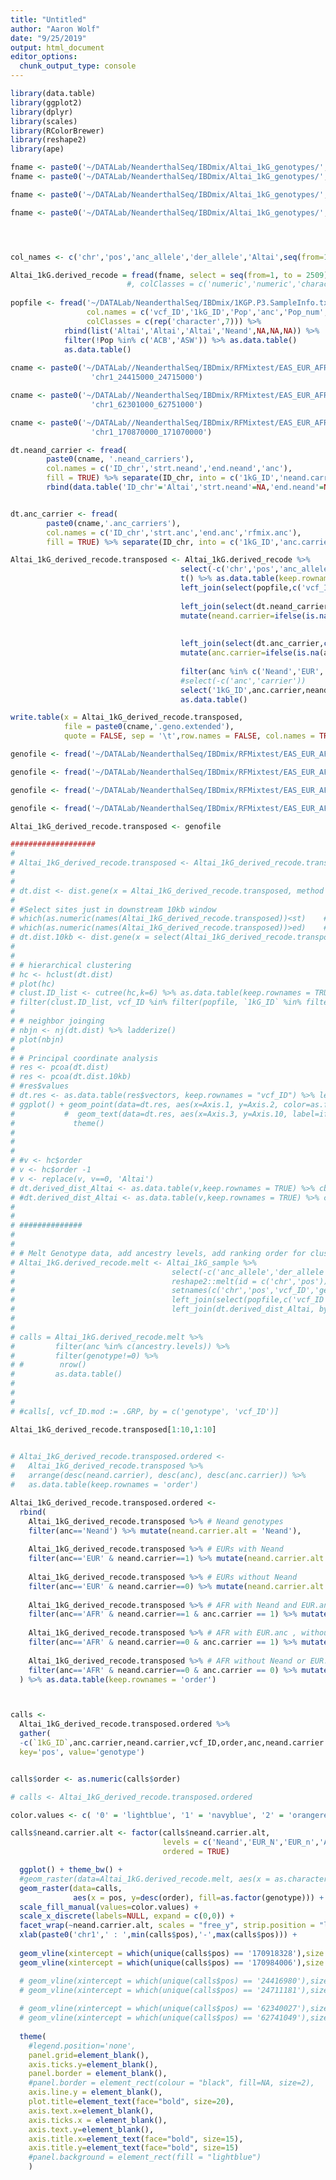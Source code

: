 ```yaml
---
title: "Untitled"
author: "Aaron Wolf"
date: "9/25/2019"
output: html_document
editor_options: 
  chunk_output_type: console
---
```


```r

library(data.table)
library(ggplot2)
library(dplyr)
library(scales)
library(RColorBrewer)
library(reshape2)
library(ape)

```


```r

fname <- paste0('~/DATALab/NeanderthalSeq/IBDmix/Altai_1kG_genotypes/','Altai_1KGP3_chr1_24415000_24715000.txt')
fname <- paste0('~/DATALab/NeanderthalSeq/IBDmix/Altai_1kG_genotypes/','Altai_1KGP3_chr1_24360000_24970000.txt')

fname <- paste0('~/DATALab/NeanderthalSeq/IBDmix/Altai_1kG_genotypes/','Altai_1KGP3_chr1_61248900_62875400.txt')

fname <- paste0('~/DATALab/NeanderthalSeq/IBDmix/Altai_1kG_genotypes/','Altai_1KGP3_chr1_170870000_171070000.txt')




col_names <- c('chr','pos','anc_allele','der_allele','Altai',seq(from=1,to = 2504, by = 1))

Altai_1kG.derived_recode = fread(fname, select = seq(from=1, to = 2509), fill=TRUE, col.names = col_names) 
                          #, colClasses = c('numeric','numeric','character','character',rep('numeric',times = 2505))
  
popfile <- fread('~/DATALab/NeanderthalSeq/IBDmix/1KGP.P3.SampleInfo.txt', 
                 col.names = c('vcf_ID','1kG_ID','Pop','anc','Pop_num','Gender','X_ID'), 
                 colClasses = c(rep('character',7))) %>%
            rbind(list('Altai','Altai','Altai','Neand',NA,NA,NA)) %>%
            filter(!Pop %in% c('ACB','ASW')) %>% as.data.table()
            as.data.table()
            
cname <- paste0('~/DATALab//NeanderthalSeq/IBDmix/RFMixtest/EAS_EUR_AFR/overlap_genotype_plots/',
                  'chr1_24415000_24715000')

cname <- paste0('~/DATALab//NeanderthalSeq/IBDmix/RFMixtest/EAS_EUR_AFR/overlap_genotype_plots/',
                  'chr1_62301000_62751000')

cname <- paste0('~/DATALab//NeanderthalSeq/IBDmix/RFMixtest/EAS_EUR_AFR/overlap_genotype_plots/',
                  'chr1_170870000_171070000')

dt.neand_carrier <- fread(
        paste0(cname, '.neand_carriers'),
        col.names = c('ID_chr','strt.neand','end.neand','anc'),
        fill = TRUE) %>% separate(ID_chr, into = c('1kG_ID','neand.carrier'), sep = '_', remove = FALSE) %>%
        rbind(data.table('ID_chr'='Altai','strt.neand'=NA,'end.neand'=NA,'anc'='Neand','1kG_ID'='Altai','neand.carrier'=1))


dt.anc_carrier <- fread(
        paste0(cname,'.anc_carriers'),
        col.names = c('ID_chr','strt.anc','end.anc','rfmix.anc'),
        fill = TRUE) %>% separate(ID_chr, into = c('1kG_ID','anc.carrier'), sep = '_', remove = FALSE)

```


```r

Altai_1kG_derived_recode.transposed <- Altai_1kG.derived_recode %>% 
                                      select(-c('chr','pos','anc_allele','der_allele')) %>%
                                      t() %>% as.data.table(keep.rownames = 'vcf_ID') %>% setnames(c('vcf_ID',Altai_1kG.derived_recode$pos)) %>%
                                      left_join(select(popfile,c('vcf_ID','1kG_ID','anc')),by=c('vcf_ID')) %>% 
  
                                      left_join(select(dt.neand_carrier,c('1kG_ID','neand.carrier')), by=c('1kG_ID')) %>%
                                      mutate(neand.carrier=ifelse(is.na(neand.carrier),0,1)) %>% 
  
  
                                      left_join(select(dt.anc_carrier,c('1kG_ID','anc.carrier')), by=c('1kG_ID')) %>%
                                      mutate(anc.carrier=ifelse(is.na(anc.carrier),0,1)) %>%
                        
                                      filter(anc %in% c('Neand','EUR','EAS','AFR')) %>%
                                      #select(-c('anc','carrier'))
                                      select('1kG_ID',anc.carrier,neand.carrier,everything()) %>%
                                      as.data.table()

write.table(x = Altai_1kG_derived_recode.transposed, 
            file = paste0(cname,'.geno.extended'), 
            quote = FALSE, sep = '\t',row.names = FALSE, col.names = TRUE)


```


```r

genofile <- fread('~/DATALab/NeanderthalSeq/IBDmix/RFMixtest/EAS_EUR_AFR/overlap_genotype_plots/chr1_24415000_24715000.geno')

genofile <- fread('~/DATALab/NeanderthalSeq/IBDmix/RFMixtest/EAS_EUR_AFR/overlap_genotype_plots/chr1_24415000_24715000.geno.extended')

genofile <- fread('~/DATALab/NeanderthalSeq/IBDmix/RFMixtest/EAS_EUR_AFR/overlap_genotype_plots/chr1_62301000_62751000.geno.extended')

genofile <- fread('~/DATALab/NeanderthalSeq/IBDmix/RFMixtest/EAS_EUR_AFR/overlap_genotype_plots/chr1_170870000_171070000.geno.extended')

Altai_1kG_derived_recode.transposed <- genofile

```

```r
###################
# 
# Altai_1kG_derived_recode.transposed <- Altai_1kG_derived_recode.transposed %>% as.data.frame(row.names = Altai_1kG_derived_recode.transposed$vcf_ID) %>% select(-vcf_ID)
# 
# 
# dt.dist <- dist.gene(x = Altai_1kG_derived_recode.transposed, method = "pairwise")
# 
# #Select sites just in downstream 10kb window
# which(as.numeric(names(Altai_1kG_derived_recode.transposed))<st)    # which sites lie in the downstream 10kb window
# which(as.numeric(names(Altai_1kG_derived_recode.transposed))>ed)    # which sites lie in the downstream 10kb window
# dt.dist.10kb <- dist.gene(x = select(Altai_1kG_derived_recode.transposed,1:295), method = "pairwise")  #select just these sites to calculate distance matrix
# 
# 
# # hierarchical clustering
# hc <- hclust(dt.dist)
# plot(hc)
# clust.ID_list <- cutree(hc,k=6) %>% as.data.table(keep.rownames = TRUE) %>% setnames(c('vcf_ID','class')) %>% filter(class==1) %>% select(vcf_ID)
# filter(clust.ID_list, vcf_ID %in% filter(popfile, `1kG_ID` %in% filter(calls, chr==c, start>=st, end<=ed)$ID)$vcf_ID)
# 
# # neighbor joinging
# nbjn <- nj(dt.dist) %>% ladderize()
# plot(nbjn)
# 
# # Principal coordinate analysis
# res <- pcoa(dt.dist)
# res <- pcoa(dt.dist.10kb)
# #res$values
# dt.res <- as.data.table(res$vectors, keep.rownames = "vcf_ID") %>% left_join(select(Altai_1kG_derived_recode.transposed, c(vcf_ID,anc,carrier)),by="vcf_ID")
# ggplot() + geom_point(data=dt.res, aes(x=Axis.1, y=Axis.2, color=as.factor(carrier), shape=as.factor(anc)),fill=NA, size=3) + 
#           #  geom_text(data=dt.res, aes(x=Axis.3, y=Axis.10, label=ifelse(vcf_ID=='Altai',vcf_ID,''))) +
#             theme()
# 
# 
# 
# #v <- hc$order
# v <- hc$order -1
# v <- replace(v, v==0, 'Altai')
# dt.derived_dist_Altai <- as.data.table(v,keep.rownames = TRUE) %>% cbind(seq(1,length(v),1)) %>% setnames(c('vcf_ID','rank_num'))
# #dt.derived_dist_Altai <- as.data.table(v,keep.rownames = TRUE) %>% cbind(seq(1,length(v),1)) %>% setnames(c('vcf_ID','rank_num'))
# 
# 
# ##############
# 
# 
# # Melt Genotype data, add ancestry levels, add ranking order for clustering
# Altai_1kG.derived_recode.melt <- Altai_1kG_sample %>% 
#                                   select(-c('anc_allele','der_allele')) %>% 
#                                   reshape2::melt(id = c('chr','pos')) %>% 
#                                   setnames(c('chr','pos','vcf_ID','genotype')) %>% mutate(vcf_ID=as.character(vcf_ID), genotype=as.character(genotype)) %>%
#                                   left_join(select(popfile,c('vcf_ID','anc')),by=c('vcf_ID')) %>%
#                                   left_join(dt.derived_dist_Altai, by=c('vcf_ID'))
#  
# 
# calls = Altai_1kG.derived_recode.melt %>%
#         filter(anc %in% c(ancestry.levels)) %>%
#         filter(genotype!=0) %>%
# #        nrow()
#         as.data.table()
# 
# 
# 
# #calls[, vcf_ID.mod := .GRP, by = c('genotype', 'vcf_ID')]


```


```r

Altai_1kG_derived_recode.transposed[1:10,1:10]
  

# Altai_1kG_derived_recode.transposed.ordered <-
#   Altai_1kG_derived_recode.transposed %>% 
#   arrange(desc(neand.carrier), desc(anc), desc(anc.carrier)) %>% 
#   as.data.table(keep.rownames = 'order')

Altai_1kG_derived_recode.transposed.ordered <-
  rbind(
    Altai_1kG_derived_recode.transposed %>% # Neand genotypes
    filter(anc=='Neand') %>% mutate(neand.carrier.alt = 'Neand'),
    
    Altai_1kG_derived_recode.transposed %>% # EURs with Neand
    filter(anc=='EUR' & neand.carrier==1) %>% mutate(neand.carrier.alt = 'EUR_N') %>% slice(1:5),
    
    Altai_1kG_derived_recode.transposed %>% # EURs without Neand
    filter(anc=='EUR' & neand.carrier==0) %>% mutate(neand.carrier.alt = 'EUR_n') %>% slice(1:5),
    
    Altai_1kG_derived_recode.transposed %>% # AFR with Neand and EUR.anc
    filter(anc=='AFR' & neand.carrier==1 & anc.carrier == 1) %>% mutate(neand.carrier.alt = 'AFR_NE'),
    
    Altai_1kG_derived_recode.transposed %>% # AFR with EUR.anc , without Neand
    filter(anc=='AFR' & neand.carrier==0 & anc.carrier == 1) %>% mutate(neand.carrier.alt = 'AFR_nE') %>% slice(1:5),
    
    Altai_1kG_derived_recode.transposed %>% # AFR without Neand or EUR.anc
    filter(anc=='AFR' & neand.carrier==0 & anc.carrier == 0) %>% mutate(neand.carrier.alt = 'AFR_ne') %>% slice(1:5)
  ) %>% as.data.table(keep.rownames = 'order')



calls <- 
  Altai_1kG_derived_recode.transposed.ordered %>%
  gather(
  -c(`1kG_ID`,anc.carrier,neand.carrier,vcf_ID,order,anc,neand.carrier.alt),
  key='pos', value='genotype')


calls$order <- as.numeric(calls$order)


```



```r


# calls <- Altai_1kG_derived_recode.transposed.ordered

color.values <- c( '0' = 'lightblue', '1' = 'navyblue', '2' = 'orangered2')

calls$neand.carrier.alt <- factor(calls$neand.carrier.alt,
                                  levels = c('Neand','EUR_N','EUR_n','AFR_NE','AFR_nE','AFR_ne'), 
                                  ordered = TRUE)

  ggplot() + theme_bw() +
  #geom_raster(data=Altai_1kG.derived_recode.melt, aes(x = as.character(pos), y=rank, fill=genotype)) + 
  geom_raster(data=calls, 
              aes(x = pos, y=desc(order), fill=as.factor(genotype))) +
  scale_fill_manual(values=color.values) + 
  scale_x_discrete(labels=NULL, expand = c(0,0)) +
  facet_wrap(~neand.carrier.alt, scales = "free_y", strip.position = "left",ncol=1) +
  xlab(paste0('chr1',' : ',min(calls$pos),'-',max(calls$pos))) +
    
  geom_vline(xintercept = which(unique(calls$pos) == '170918328'),size = 1, color='black', linetype='dashed') +
  geom_vline(xintercept = which(unique(calls$pos) == '170984006'),size = 1, color='black', linetype='dashed') +

  # geom_vline(xintercept = which(unique(calls$pos) == '24416980'),size = 1, color='black', linetype='dashed') +
  # geom_vline(xintercept = which(unique(calls$pos) == '24711181'),size = 1, color='black', linetype='dashed') +
    
  # geom_vline(xintercept = which(unique(calls$pos) == '62340027'),size = 1, color='black', linetype='dashed') +
  # geom_vline(xintercept = which(unique(calls$pos) == '62741049'),size = 1, color='black', linetype='dashed') +  
    
  theme(
    #legend.position='none',
    panel.grid=element_blank(),
    axis.ticks.y=element_blank(),
    panel.border = element_blank(),
    #panel.border = element_rect(colour = "black", fill=NA, size=2),
    axis.line.y = element_blank(),
    plot.title=element_text(face="bold", size=20),
    axis.text.x=element_blank(),
    axis.ticks.x = element_blank(),
    axis.text.y=element_blank(),
    axis.title.x=element_text(face="bold", size=15),
    axis.title.y=element_text(face="bold", size=15)
    #panel.background = element_rect(fill = "lightblue")
    )


```